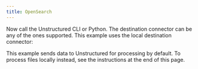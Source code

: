 ```yaml
---
title: OpenSearch
---
```



<SharedContentOpenSearch/>

Now call the Unstructured CLI or Python. The destination connector can be any of the ones supported. This example uses the local destination connector:

This example sends data to Unstructured for processing by default. To process files locally instead, see the instructions at the end of this page.


<CodeGroup>
  <OpenSearchSh />
  <OpenSearchPyV2 />
</CodeGroup>


<SharedPartitionByAPIOSS/>

